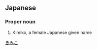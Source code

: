 ==Japanese==
{{ja-kanjitab|起|実|子}}

===Proper noun===
{{ja-pos|proper|きみこ}}
# Kimiko, a female Japanese given name

[[Category:Japanese female given names|きみこ]]